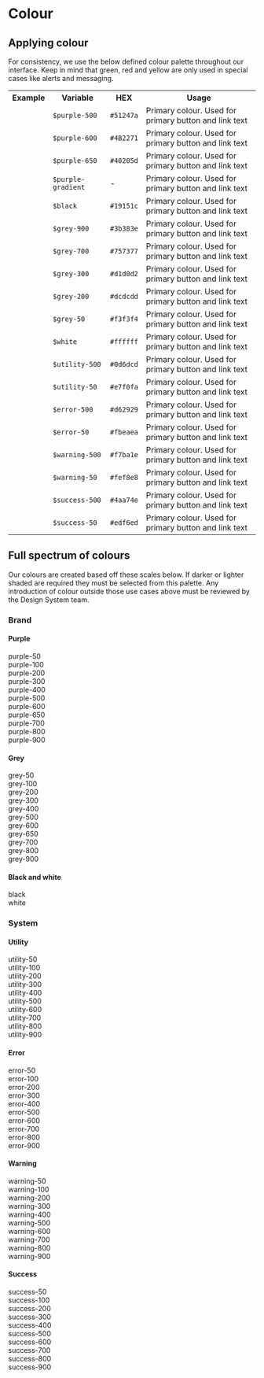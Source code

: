 
<Meta title="Core/Colour" />

# Colour

## Applying colour

For consistency, we use the below defined colour palette throughout our interface. Keep in mind that green, red and yellow are only used in special cases like alerts and messaging.

<table className="uqds-table uqds-table--card uqds-table--colour">
  <tbody className="uqds-table__body">
    <tr className="uqds-table__mobile-heading">
      <th className="uqds-table__heading">Example</th>
      <th className="uqds-table__heading">Variable</th>
      <th className="uqds-table__heading">HEX</th>
      <th className="uqds-table__heading">Usage</th>
    </tr>
    <tr className="uqds-table__row">
      <td className="uqds-table__item">
        <div className="uqds-colour__palette uqds-colour--purple-500"></div>
      </td>
      <td className="uqds-table__item" data-title="Variable:">
        <code>$purple-500</code>
      </td>
      <td className="uqds-table__item" data-title="HEX:">
        <code>#51247a</code>
      </td>
      <td className="uqds-table__item" data-title="Usage:">
        Primary colour. Used for primary button and link text
      </td>
    </tr>
    <tr className="uqds-table__row">
      <td className="uqds-table__item">
        <div className="uqds-colour__palette uqds-colour--purple-600"></div>
      </td>
      <td className="uqds-table__item" data-title="Variable:">
        <code>$purple-600</code>
      </td>
      <td className="uqds-table__item" data-title="HEX:">
        <code>#4B2271</code>
      </td>
      <td className="uqds-table__item" data-title="Usage:">
        Primary colour. Used for primary button and link text
      </td>
    </tr>
    <tr className="uqds-table__row">
      <td className="uqds-table__item">
        <div className="uqds-colour__palette uqds-colour--purple-650"></div>
      </td>
      <td className="uqds-table__item" data-title="Variable:">
        <code>$purple-650</code>
      </td>
      <td className="uqds-table__item" data-title="HEX:">
        <code>#40205d</code>
      </td>
      <td className="uqds-table__item" data-title="Usage:">
        Primary colour. Used for primary button and link text
      </td>
    </tr>
    <tr className="uqds-table__row">
      <td className="uqds-table__item">
        <div className="uqds-colour__palette uqds-purple-gradient"></div>
      </td>
      <td className="uqds-table__item" data-title="Variable:">
        <code>$purple-gradient</code>
      </td>
      <td className="uqds-table__item" data-title="HEX:">
        -
      </td>
      <td className="uqds-table__item" data-title="Usage:">
        Primary colour. Used for primary button and link text
      </td>
    </tr>
    <tr className="uqds-table__row">
      <td className="uqds-table__item">
        <div className="uqds-colour__palette uqds-colour--black"></div>
      </td>
      <td className="uqds-table__item" data-title="Variable:">
        <code>$black</code>
      </td>
      <td className="uqds-table__item" data-title="HEX:">
        <code>#19151c</code>
      </td>
      <td className="uqds-table__item" data-title="Usage:">
        Primary colour. Used for primary button and link text
      </td>
    </tr>
    <tr className="uqds-table__row">
      <td className="uqds-table__item">
        <div className="uqds-colour__palette uqds-colour--grey-900"></div>
      </td>
      <td className="uqds-table__item" data-title="Variable:">
        <code>$grey-900</code>
      </td>
      <td className="uqds-table__item" data-title="HEX:">
        <code>#3b383e</code>
      </td>
      <td className="uqds-table__item" data-title="Usage:">
        Primary colour. Used for primary button and link text
      </td>
    </tr>
    <tr className="uqds-table__row">
      <td className="uqds-table__item">
        <div className="uqds-colour__palette uqds-colour--grey-700"></div>
      </td>
      <td className="uqds-table__item" data-title="Variable:">
        <code>$grey-700</code>
      </td>
      <td className="uqds-table__item" data-title="HEX:">
        <code>#757377</code>
      </td>
      <td className="uqds-table__item" data-title="Usage:">
        Primary colour. Used for primary button and link text
      </td>
    </tr>
    <tr className="uqds-table__row">
      <td className="uqds-table__item">
        <div className="uqds-colour__palette uqds-colour--grey-300"></div>
      </td>
      <td className="uqds-table__item" data-title="Variable:">
        <code>$grey-300</code>
      </td>
      <td className="uqds-table__item" data-title="HEX:">
        <code>#d1d0d2</code>
      </td>
      <td className="uqds-table__item" data-title="Usage:">
        Primary colour. Used for primary button and link text
      </td>
    </tr>
    <tr className="uqds-table__row">
      <td className="uqds-table__item">
        <div className="uqds-colour__palette uqds-colour--grey-200"></div>
      </td>
      <td className="uqds-table__item" data-title="Variable:">
        <code>$grey-200</code>
      </td>
      <td className="uqds-table__item" data-title="HEX:">
        <code>#dcdcdd</code>
      </td>
      <td className="uqds-table__item" data-title="Usage:">
        Primary colour. Used for primary button and link text
      </td>
    </tr>
    <tr className="uqds-table__row">
      <td className="uqds-table__item">
        <div className="uqds-colour__palette uqds-colour--grey-50"></div>
      </td>
      <td className="uqds-table__item" data-title="Variable:">
        <code>$grey-50</code>
      </td>
      <td className="uqds-table__item" data-title="HEX:">
        <code>#f3f3f4</code>
      </td>
      <td className="uqds-table__item" data-title="Usage:">
        Primary colour. Used for primary button and link text
      </td>
    </tr>
    <tr className="uqds-table__row">
      <td className="uqds-table__item">
        <div className="uqds-colour__palette uqds-colour--white"></div>
      </td>
      <td className="uqds-table__item" data-title="Variable:">
        <code>$white</code>
      </td>
      <td className="uqds-table__item" data-title="HEX:">
        <code>#ffffff</code>
      </td>
      <td className="uqds-table__item" data-title="Usage:">
        Primary colour. Used for primary button and link text
      </td>
    </tr>
    <tr className="uqds-table__row">
      <td className="uqds-table__item">
        <div className="uqds-colour__palette uqds-colour--utility-500"></div>
      </td>
      <td className="uqds-table__item" data-title="Variable:">
        <code>$utility-500</code>
      </td>
      <td className="uqds-table__item" data-title="HEX:">
        <code>#0d6dcd</code>
      </td>
      <td className="uqds-table__item" data-title="Usage:">
        Primary colour. Used for primary button and link text
      </td>
    </tr>
    <tr className="uqds-table__row">
      <td className="uqds-table__item">
        <div className="uqds-colour__palette uqds-colour--utility-50"></div>
      </td>
      <td className="uqds-table__item" data-title="Variable:">
        <code>$utility-50</code>
      </td>
      <td className="uqds-table__item" data-title="HEX:">
        <code>#e7f0fa</code>
      </td>
      <td className="uqds-table__item" data-title="Usage:">
        Primary colour. Used for primary button and link text
      </td>
    </tr>
    <tr className="uqds-table__row">
      <td className="uqds-table__item">
        <div className="uqds-colour__palette uqds-colour--error-500"></div>
      </td>
      <td className="uqds-table__item" data-title="Variable:">
        <code>$error-500</code>
      </td>
      <td className="uqds-table__item" data-title="HEX:">
        <code>#d62929</code>
      </td>
      <td className="uqds-table__item" data-title="Usage:">
        Primary colour. Used for primary button and link text
      </td>
    </tr>
    <tr className="uqds-table__row">
      <td className="uqds-table__item">
        <div className="uqds-colour__palette uqds-colour--error-50"></div>
      </td>
      <td className="uqds-table__item" data-title="Variable:">
        <code>$error-50</code>
      </td>
      <td className="uqds-table__item" data-title="HEX:">
        <code>#fbeaea</code>
      </td>
      <td className="uqds-table__item" data-title="Usage:">
        Primary colour. Used for primary button and link text
      </td>
    </tr>
    <tr className="uqds-table__row">
      <td className="uqds-table__item">
        <div className="uqds-colour__palette uqds-colour--warning-500"></div>
      </td>
      <td className="uqds-table__item" data-title="Variable:">
        <code>$warning-500</code>
      </td>
      <td className="uqds-table__item" data-title="HEX:">
        <code>#f7ba1e</code>
      </td>
      <td className="uqds-table__item" data-title="Usage:">
        Primary colour. Used for primary button and link text
      </td>
    </tr>
    <tr className="uqds-table__row">
      <td className="uqds-table__item">
        <div className="uqds-colour__palette uqds-colour--warning-50"></div>
      </td>
      <td className="uqds-table__item" data-title="Variable:">
        <code>$warning-50</code>
      </td>
      <td className="uqds-table__item" data-title="HEX:">
        <code>#fef8e8</code>
      </td>
      <td className="uqds-table__item" data-title="Usage:">
        Primary colour. Used for primary button and link text
      </td>
    </tr>
    <tr className="uqds-table__row">
      <td className="uqds-table__item">
        <div className="uqds-colour__palette uqds-colour--success-500"></div>
      </td>
      <td className="uqds-table__item" data-title="Variable:">
        <code>$success-500</code>
      </td>
      <td className="uqds-table__item" data-title="HEX:">
        <code>#4aa74e</code>
      </td>
      <td className="uqds-table__item" data-title="Usage:">
        Primary colour. Used for primary button and link text
      </td>
    </tr>
    <tr className="uqds-table__row">
      <td className="uqds-table__item">
        <div className="uqds-colour__palette uqds-colour--success-50"></div>
      </td>
      <td className="uqds-table__item" data-title="Variable:">
        <code>$success-50</code>
      </td>
      <td className="uqds-table__item" data-title="HEX:">
        <code>#edf6ed</code>
      </td>
      <td className="uqds-table__item" data-title="Usage:">
        Primary colour. Used for primary button and link text
      </td>
    </tr>
  </tbody>
</table>

## Full spectrum of colours

Our colours are created based off these scales below. If darker or lighter shaded are required they must be selected from this palette. Any introduction of colour outside those use cases above must be reviewed by the Design System team.

### Brand

#### Purple

<div class="uqds-colour__swatches">
  <div className="uqds-colour__palette uqds-colour--purple-50">purple-50</div>
  <div className="uqds-colour__palette uqds-colour--purple-100">purple-100</div>
  <div className="uqds-colour__palette uqds-colour--purple-200">purple-200</div>
  <div className="uqds-colour__palette uqds-colour--purple-300">purple-300</div>
  <div className="uqds-colour__palette uqds-colour--purple-400">purple-400</div>
  <div className="uqds-colour__palette uqds-colour--purple-500">purple-500</div>
  <div className="uqds-colour__palette uqds-colour--purple-600">purple-600</div>
  <div className="uqds-colour__palette uqds-colour--purple-650">purple-650</div>
  <div className="uqds-colour__palette uqds-colour--purple-700">purple-700</div>
  <div className="uqds-colour__palette uqds-colour--purple-800">purple-800</div>
  <div className="uqds-colour__palette uqds-colour--purple-900">purple-900</div>
</div>

#### Grey

<div class="uqds-colour__swatches">
  <div className="uqds-colour__palette uqds-colour--grey-50">grey-50</div>
  <div className="uqds-colour__palette uqds-colour--grey-100">grey-100</div>
  <div className="uqds-colour__palette uqds-colour--grey-200">grey-200</div>
  <div className="uqds-colour__palette uqds-colour--grey-300">grey-300</div>
  <div className="uqds-colour__palette uqds-colour--grey-400">grey-400</div>
  <div className="uqds-colour__palette uqds-colour--grey-500">grey-500</div>
  <div className="uqds-colour__palette uqds-colour--grey-600">grey-600</div>
  <div className="uqds-colour__palette uqds-colour--grey-600">grey-650</div>
  <div className="uqds-colour__palette uqds-colour--grey-700">grey-700</div>
  <div className="uqds-colour__palette uqds-colour--grey-800">grey-800</div>
  <div className="uqds-colour__palette uqds-colour--grey-900">grey-900</div>
</div>

#### Black and white

<div class="uqds-colour__swatches">
  <div className="uqds-colour__palette uqds-colour--black">black</div>
  <div className="uqds-colour__palette uqds-colour--white">white</div>
</div>

### System

#### Utility

<div class="uqds-colour__swatches">
  <div className="uqds-colour__palette uqds-colour--utility-50">utility-50</div>
  <div className="uqds-colour__palette uqds-colour--utility-100">
    utility-100
  </div>
  <div className="uqds-colour__palette uqds-colour--utility-200">
    utility-200
  </div>
  <div className="uqds-colour__palette uqds-colour--utility-300">
    utility-300
  </div>
  <div className="uqds-colour__palette uqds-colour--utility-400">
    utility-400
  </div>
  <div className="uqds-colour__palette uqds-colour--utility-500">
    utility-500
  </div>
  <div className="uqds-colour__palette uqds-colour--utility-600">
    utility-600
  </div>
  <div className="uqds-colour__palette uqds-colour--utility-700">
    utility-700
  </div>
  <div className="uqds-colour__palette uqds-colour--utility-800">
    utility-800
  </div>
  <div className="uqds-colour__palette uqds-colour--utility-900">
    utility-900
  </div>
</div>

#### Error

<div class="uqds-colour__swatches">
  <div className="uqds-colour__palette uqds-colour--error-50">error-50</div>
  <div className="uqds-colour__palette uqds-colour--error-100">error-100</div>
  <div className="uqds-colour__palette uqds-colour--error-200">error-200</div>
  <div className="uqds-colour__palette uqds-colour--error-300">error-300</div>
  <div className="uqds-colour__palette uqds-colour--error-400">error-400</div>
  <div className="uqds-colour__palette uqds-colour--error-500">error-500</div>
  <div className="uqds-colour__palette uqds-colour--error-600">error-600</div>
  <div className="uqds-colour__palette uqds-colour--error-700">error-700</div>
  <div className="uqds-colour__palette uqds-colour--error-800">error-800</div>
  <div className="uqds-colour__palette uqds-colour--error-900">error-900</div>
</div>

#### Warning

<div class="uqds-colour__swatches">
  <div className="uqds-colour__palette uqds-colour--warning-50">warning-50</div>
  <div className="uqds-colour__palette uqds-colour--warning-100">
    warning-100
  </div>
  <div className="uqds-colour__palette uqds-colour--warning-200">
    warning-200
  </div>
  <div className="uqds-colour__palette uqds-colour--warning-300">
    warning-300
  </div>
  <div className="uqds-colour__palette uqds-colour--warning-400">
    warning-400
  </div>
  <div className="uqds-colour__palette uqds-colour--warning-500">
    warning-500
  </div>
  <div className="uqds-colour__palette uqds-colour--warning-600">
    warning-600
  </div>
  <div className="uqds-colour__palette uqds-colour--warning-700">
    warning-700
  </div>
  <div className="uqds-colour__palette uqds-colour--warning-800">
    warning-800
  </div>
  <div className="uqds-colour__palette uqds-colour--warning-900">
    warning-900
  </div>
</div>

#### Success

<div class="uqds-colour__swatches">
  <div className="uqds-colour__palette uqds-colour--success-50">success-50</div>
  <div className="uqds-colour__palette uqds-colour--success-100">
    success-100
  </div>
  <div className="uqds-colour__palette uqds-colour--success-200">
    success-200
  </div>
  <div className="uqds-colour__palette uqds-colour--success-300">
    success-300
  </div>
  <div className="uqds-colour__palette uqds-colour--success-400">
    success-400
  </div>
  <div className="uqds-colour__palette uqds-colour--success-500">
    success-500
  </div>
  <div className="uqds-colour__palette uqds-colour--success-600">
    success-600
  </div>
  <div className="uqds-colour__palette uqds-colour--success-700">
    success-700
  </div>
  <div className="uqds-colour__palette uqds-colour--success-800">
    success-800
  </div>
  <div className="uqds-colour__palette uqds-colour--success-900">
    success-900
  </div>
</div>
